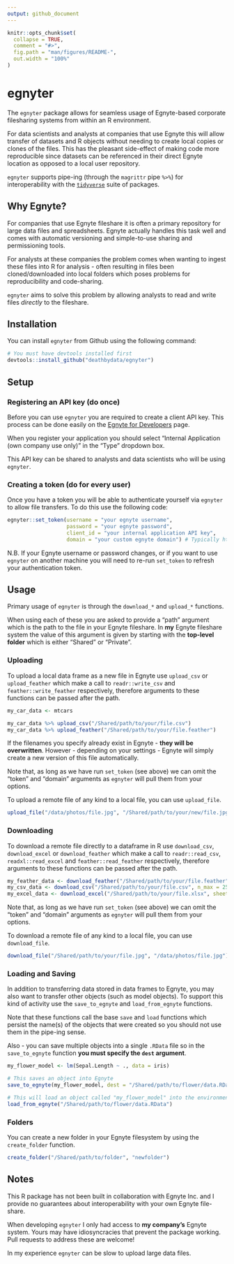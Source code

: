 ```yaml
---
output: github_document
---
```


```r
knitr::opts_chunk$set(
  collapse = TRUE,
  comment = "#>",
  fig.path = "man/figures/README-",
  out.width = "100%"
)
```
# egnyter

The `egnyter` package allows for seamless usage of Egnyte-based corporate filesharing systems from within an R environment.

For data scientists and analysts at companies that use Egnyte this will allow transfer of datasets and R objects without needing to create local copies or clones of the files. This has the pleasant side-effect of making code more reproducible since datasets can be referenced in their direct Egnyte location as opposed to a local user repository.

`egnyter` supports pipe-ing (through the `magrittr` pipe `%>%`) for interoperability with the [`tidyverse`](https://www.tidyverse.org/) suite of packages.

## Why Egnyte?

For companies that use Egnyte fileshare it is often a primary repository for large data files and spreadsheets. Egnyte actually handles this task well and comes with automatic versioning and simple-to-use sharing and permissioning tools.

For analysts at these companies the problem comes when wanting to ingest these files into R for analysis - often resulting in files been cloned/downloaded into local folders which poses problems for reproducibility and code-sharing.

`egnyter` aims to solve this problem by allowing analysts to read and write files *directly* to the fileshare.

## Installation

You can install `egnyter` from Github using the following command:

```r
# You must have devtools installed first
devtools::install_github("deathbydata/egnyter")
```

## Setup

### Registering an API key (do once)

Before you can use `egnyter` you are required to create a client API key. This process can be done easily on the [Egnyte for Developers](https://developers.egnyte.com/member/register) page. 

When you register your application you should select "Internal Application (own company use only)" in the "Type" dropdown box.

This API key can be shared to analysts and data scientists who will be using `egnyter`.

### Creating a token (do for every user)

Once you have a token you will be able to authenticate yourself via `egnyter` to allow file transfers. To do this use the following code:

```r
egnyter::set_token(username = "your egnyte username",
                   password = "your egnyte password",
                   client_id = "your internal application API key",
                   domain = "your custom egnyte domain") # Typically https://<yourcompanyname>.egnyte.com
```

N.B. If your Egnyte username or password changes, or if you want to use `egnyter` on another machine you will need to re-run `set_token` to refresh your authentication token.

## Usage

Primary usage of `egnyter` is through the `download_*` and `upload_*` functions.

When using each of these you are asked to provide a "path" argument which is the path to the file in your Egnyte fileshare. In **my** Egnyte fileshare system the value of this argument is given by starting with the **top-level folder** which is either "Shared" or "Private". 

### Uploading

To upload a local data frame as a new file in Egnyte use `upload_csv` or `upload_feather` which make a call to `readr::write_csv` and `feather::write_feather` respectively, therefore arguments to these functions can be passed after the path.

```r
my_car_data <- mtcars

my_car_data %>% upload_csv("/Shared/path/to/your/file.csv")
my_car_data %>% upload_feather("/Shared/path/to/your/file.feather")
```

If the filenames you specify already exist in Egnyte - **they will be overwritten**. However - depending on your settings - Egnyte will simply create a new version of this file automatically.

Note that, as long as we have run `set_token` (see above) we can omit the "token" and "domain" arguments as `egnyter` will pull them from your options.

To upload a remote file of any kind to a local file, you can use `upload_file`.

```r
upload_file("/data/photos/file.jpg", "/Shared/path/to/your/new/file.jpg")
```

### Downloading

To download a remote file directly to a dataframe in R use `download_csv`, `download_excel` or `download_feather` which make a call to `readr::read_csv`, `readxl::read_excel` and `feather::read_feather` respectively, therefore arguments to these functions can be passed after the path.

```r
my_feather_data <- download_feather("/Shared/path/to/your/file.feather")
my_csv_data <- download_csv("/Shared/path/to/your/file.csv", n_max = 2500)
my_excel_data <- download_excel("/Shared/path/to/your/file.xlsx", sheet = "datasheet")
```

Note that, as long as we have run `set_token` (see above) we can omit the "token" and "domain" arguments as `egnyter` will pull them from your options.

To download a remote file of any kind to a local file, you can use `download_file`.

```r
download_file("/Shared/path/to/your/file.jpg", "/data/photos/file.jpg")
```

### Loading and Saving

In addition to transferring data stored in data frames to Egnyte, you may also want to transfer other objects (such as model objects). To support this kind of activity use the `save_to_egnyte` and `load_from_egnyte` functions.

Note that these functions call the base `save` and `load` functions which persist the name(s) of the objects that were created so you should not use them in the pipe-ing sense.

Also - you can save multiple objects into a single `.RData` file so in the `save_to_egnyte` function **you must specify the `dest` argument**.

```r
my_flower_model <- lm(Sepal.Length ~ ., data = iris)

# This saves an object into Egnyte
save_to_egnyte(my_flower_model, dest = "/Shared/path/to/flower/data.RData")

# This will load an object called "my_flower_model" into the environment
load_from_egnyte("/Shared/path/to/flower/data.RData")
```

### Folders

You can create a new folder in your Egnyte filesystem by using the `create_folder` function.

```r
create_folder("/Shared/path/to/folder", "newfolder")
```

## Notes

This R package has not been built in collaboration with Egnyte Inc. and I provide no guarantees about interoperability with your own Egnyte file-share.

When developing `egnyter` I only had access to **my company's** Egnyte system. Yours may have idiosyncracies that prevent the package working. Pull requests to address these are welcome!

In my experience `egnyter` can be slow to upload large data files.
